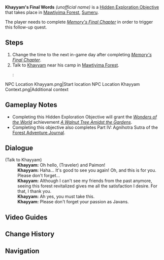 {{Hidden Exploration Objectives Infobox
|image      = HEO Khayyam's Final Words.png
|type       = Quest-Like
|req        = Complete [[Memory's Final Chapter]]
|region     = Sumeru
|area       = Lokapala Jungle
|subarea    = Mawtiyima Forest
|loc        = [[Mawtiyima Forest]], [[Sumeru]]
|characters = Khayyam; Paimon; Traveler
|rewards    = {{Card|Primogem|20}}{{Card|Mora|1,000}}{{Card|Hero's Wit|2}}{{Card|Adventurer's Tail Feather|1}}
}}
'''Khayyam's Final Words''' ''(unofficial name)'' is a [[Hidden Exploration Objective]] that takes place in [[Mawtiyima Forest]], [[Sumeru]].

The player needs to complete ''[[Memory's Final Chapter]]'' in order to trigger this follow-up quest.

==Steps== 
# Change the time to the next in-game day after completing ''[[Memory's Final Chapter]]''.
# Talk to [[Khayyam]] near his camp in [[Mawtiyima Forest]].
#: <gallery>
NPC Location Khayyam.png|Start location
NPC Location Khayyam Context.png|Additional context
</gallery>

==Gameplay Notes== 
*Completing this Hidden Exploration Objective will grant the ''[[Wonders of the World]]'' achievement ''[[A Walnut Tree Amidst the Gardens]]''.
*Completing this objective also completes Part IV: Agnihotra Sutra of the [[Aranyaka (Gadget)|Forest Adventure Journal]].

==Dialogue==
{{Dialogue start}}
;(Talk to Khayyam)
:'''Khayyam:''' Oh hello, (Traveler) and Paimon!
:'''Khayyam:''' Haha... It's good to see you again! Oh, and this is for you. Please don't forget...
:'''Khayyam:''' Although I can't see my friends from the past anymore, seeing this forest revitalized gives me all the satisfaction I desire. For that, I thank you.
:'''Khayyam:''' Ah yes, you must take this.
:'''Khayyam:''' Please don't forget your passion as Javans.
{{Dialogue end}}

<!--
==Video Guides==
{{EVT
|video1   = 
|caption1 = 
}}
-->
==Video Guides==
{{EVT
|video1   = https://youtu.be/LCTW4Z8yCcQ
|caption1 = Khayyam's Final Words
}}
==Change History==
{{Change History|3.0}}

==Navigation==
{{Hidden Exploration Objective Navbox|Quest-Like}}